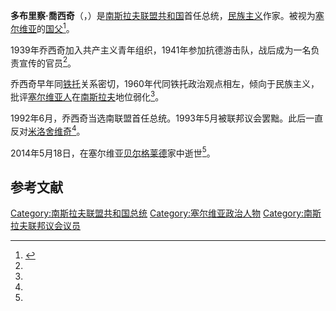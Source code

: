 {{Infobox person
| 前綴尊稱   = 
| 姓名       = 多布里察·喬西奇
| 後綴尊稱   = 
| 圖像       = S.Kragujevic, Dobrica Cosic 1961.JPG
| 圖像大小   = 250px
| 圖像替代   = 
| 圖像說明   = 
| 原文名     = Добрица Ћосић
| 語系       = 
| 本名       = 
| 字         = 
| 號         =  
| 出生日期   = {{Birth date|1921|12|29}}
| 出生地     = {{YUG-1918}}
| 受洗       = 
| 失蹤日期   = <!-- {{Disappeared date and age|YYYY|MM|DD|YYYY|MM|DD}}（失蹤日期寫在前面，出生在後） -->
| 失蹤地     = 
| 失蹤情況   = 
| 死亡日期   = {{Death date and age|2014|5|18|1921|12|29}}
| 死亡地     = {{SRB}}[[贝尔格莱德|贝尔格莱德]]
| 死因       = 
| 遺體發現地 = 
| 墓地       = 
| 墓地坐標   = <!-- {{Coord|LAT|LONG|display=inline}} -->
| 紀念建築   = 
| 居住地     = 
| 國籍       = {{SRB}}
| 籍貫       = <!-- （僅限部分地區人士使用） -->
| 別名       = 
| 種族       = 
| 語言       = 
| 公民權     = 
| 教育程度   = 
| 母校       = 
| 職業       = 南斯拉夫联盟共和国总统
| 活躍時期   = 
| 僱主       = 
| 組織       = 
| 機構       = 
| 知名原因   = 
| 知名作品   = 
| 風格       = 
| 受影響於   = 
| 影響於     = 
| 家鄉       = 
| 薪金       = 
| 淨資產     = 
| 身高       = 
| 體重       = 
| 髮色       = 
| 瞳色       = 
| 三圍       = 
| 電視節目   = 
| 頭銜       = 
| 頭銜時期   = 
| 前任       = 
| 繼任       = 
| 政黨       = 
| 政治運動   = 
| 競爭者     = 
| 董事會     = 
| 宗教信仰   = 
| 宗派       = 
| 刑事起訴   = 
| 刑事處罰   = 
| 刑事狀況   = 
| 配偶       = 
| 伴侶       = 
| 子女       = 
| 父母       = 
| 親屬       = 
| 呼號       = 
| 獲獎       = 
| 簽名       = 
| 簽名大小   = 
| 簽名替代   = 
| module     = 
| module2    = 
| module3    = 
| module4    = 
| module5    = 
| module6    = 
| 網站       = <!-- {{URL|www.example.com}} -->
| 腳註       = 
| 寬度       = 
}}
'''多布里察·喬西奇'''（{{lang-sr|Добрица Ћосић}}，{{bd|1921年|12月29日|2014年|5月18日|catIdx=Cosić}}）是[[南斯拉夫联盟共和国|南斯拉夫联盟共和国]]首任总统，[[民族主义|民族主义]]作家。被视为[[塞尔维亚|塞尔维亚]]的[[国父|国父]]<ref name=qq20140519>{{cite news|title=南联盟首任总统去世 媒体感叹南斯拉夫消亡|url=http://news.qq.com/a/20140519/004556.htm|accessdate=2014-05-20|newspaper=环球时报|date=2014-05-19|archive-date=2014-05-20|archive-url=https://web.archive.org/web/20140520220543/http://news.qq.com/a/20140519/004556.htm|dead-url=no}}</ref>。

1939年乔西奇加入共产主义青年组织，1941年参加抗德游击队，战后成为一名负责宣传的官员<ref name=qq20140519 />。

乔西奇早年同[[铁托|铁托]]关系密切，1960年代同铁托政治观点相左，倾向于民族主义，批评[[塞尔维亚人|塞尔维亚人]]在[[南斯拉夫|南斯拉夫]]地位弱化<ref name=qq20140519 />。

1992年6月，乔西奇当选南联盟首任总统。1993年5月被联邦议会罢黜。此后一直反对[[米洛舍维奇|米洛舍维奇]]<ref name=qq20140519 />。

2014年5月18日，在塞尔维亚[[贝尔格莱德|贝尔格莱德]]家中逝世<ref name=qq20140519 />。

== 参考文献 ==
{{reflist}}

{{南斯拉夫國家元首}}
{{Authority control}}
{{DEFAULTSORT: Cosić, Dobrica}}
[[Category:南斯拉夫联盟共和国总统|Category:南斯拉夫联盟共和国总统]]
[[Category:塞尔维亚政治人物|Category:塞尔维亚政治人物]]
[[Category:南斯拉夫联邦议会议员|Category:南斯拉夫联邦议会议员]]